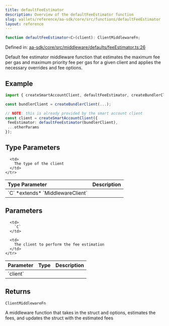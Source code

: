 ```yaml
---
title: defaultFeeEstimator
description: Overview of the defaultFeeEstimator function
slug: wallets/reference/aa-sdk/core/src/functions/defaultFeeEstimator
layout: reference
---
```


```ts
function defaultFeeEstimator<C>(client): ClientMiddlewareFn;
```

Defined in: [aa-sdk/core/src/middleware/defaults/feeEstimator.ts:26](https://github.com/alchemyplatform/aa-sdk/blob/e3c1a23e6e03f44bf2db3afddb97a91b175cba58/aa-sdk/core/src/middleware/defaults/feeEstimator.ts#L26)

Default fee estimator middleware function that estimates the maximum fee per gas and maximum priority fee per gas for a given client and applies the necessary overrides and fee options.

## Example

```ts
import { createSmartAccountClient, defaultFeeEstimator, createBundlerClient } from "@aa-sdk/core";

const bundlerClient = createBundlerClient(...);

// NOTE: this is already provided by the smart account client
const client = createSmartAccountClient({
 feeEstimator: defaultFeeEstimator(bundlerClient),
 ...otherParams
});
```

## Type Parameters

<table>
  <thead>
    <tr>
      <th align="left">Type Parameter</th>
      <th align="left">Description</th>
    </tr>
  </thead>

  <tbody>
    <tr>
      <td>
        `C` *extends* `MiddlewareClient`
      </td>

      <td>
        The type of the client
      </td>
    </tr>

  </tbody>
</table>

## Parameters

<table>
  <thead>
    <tr>
      <th align="left">Parameter</th>
      <th align="left">Type</th>
      <th align="left">Description</th>
    </tr>
  </thead>

  <tbody>
    <tr>
      <td>
        `client`
      </td>

      <td>
        `C`
      </td>

      <td>
        The client to perform the fee estimation
      </td>
    </tr>

  </tbody>
</table>

## Returns

`ClientMiddlewareFn`

A middleware function that takes in the struct and options, estimates the fees, and updates the struct with the estimated fees
